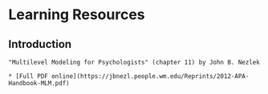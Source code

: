 # Learning Resources

##  Introduction


```{block type='rmdlink', echo=TRUE}
"Multilevel Modeling for Psychologists" (chapter 11) by John B. Nezlek  

* [Full PDF online](https://jbnezl.people.wm.edu/Reprints/2012-APA-Handbook-MLM.pdf)
```